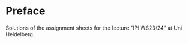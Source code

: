 # Preface {.unnumbered}

Solutions of the assignment sheets for the lecture "IPI WS23/24" at Uni Heidelberg.
